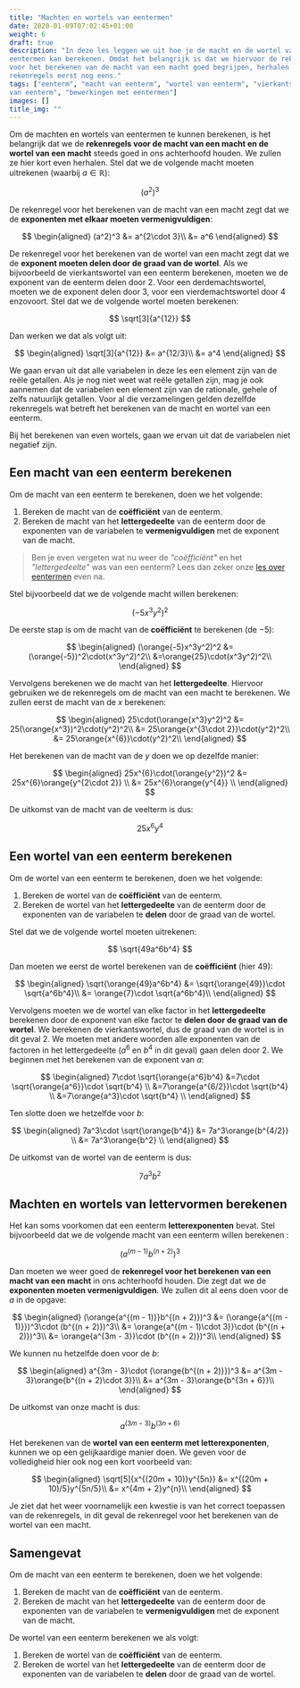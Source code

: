 ```yaml
---
title: "Machten en wortels van eentermen"
date: 2020-01-09T07:02:45+01:00
weight: 6
draft: true
description: "In deze les leggen we uit hoe je de macht en de wortel van
eentermen kan berekenen. Omdat het belangrijk is dat we hiervoor de rekenregels
voor het berekenen van de macht van een macht goed begrijpen, herhalen we die
rekenregels eerst nog eens."
tags: ["eenterm", "macht van eenterm", "wortel van eenterm", "vierkantswortel
van eenterm", "bewerkingen met eentermen"]
images: []
title_img: ""
---
```


Om de machten en wortels van eentermen te kunnen berekenen, is het belangrijk
dat we de **rekenregels voor de macht van een macht en de wortel van een
macht** steeds goed in ons achterhoofd houden. We zullen ze hier kort even
herhalen. Stel dat we de volgende macht moeten uitrekenen <Mute>(waarbij
$a \in \mathbb{R}$)</Mute>:


$$
(a^2)^3
$$


De rekenregel voor het berekenen van de macht van een macht zegt dat we de
**exponenten met elkaar moeten vermenigvuldigen**:

$$
\begin{aligned}
(a^2)^3 &= a^{2\cdot 3}\\
 &= a^6
\end{aligned}
$$

De rekenregel voor het berekenen van de wortel van een macht zegt dat we de
**exponent moeten delen door de graad van de wortel**. Als we bijvoorbeeld de
vierkantswortel van een eenterm berekenen, moeten we de exponent van de
eenterm delen door $2$. Voor een derdemachtswortel, moeten we de exponent delen
door $3$, voor een vierdemachtswortel door $4$ enzovoort. Stel dat we de
volgende wortel moeten berekenen:


$$
\sqrt[3]{a^{12}}
$$


Dan werken we dat als volgt uit:

$$
\begin{aligned}
\sqrt[3]{a^{12}} &= a^{12/3}\\
 &= a^4
\end{aligned}
$$

<Expand title="Alle variabelen in deze les zijn $\in \mathbb{R}$ (of $\in \mathbb{Q}$)">

We gaan ervan uit dat alle variabelen in deze les een element zijn van de reële
getallen. Als je nog niet weet wat reële getallen zijn, mag je ook aannemen
dat de variabelen een element zijn van de rationale, gehele of zelfs natuurlijk
getallen. Voor al die verzamelingen gelden dezelfde rekenregels wat
betreft het berekenen van de macht en wortel van een eenterm.

Bij het berekenen van even wortels, gaan we ervan uit dat de variabelen niet
negatief zijn.

</Expand>

## Een macht van een eenterm berekenen

Om de macht van een eenterm te berekenen, doen we het volgende:

1. Bereken de macht van de **coëfficiënt** van de eenterm.
2. Bereken de macht van het **lettergedeelte** van de eenterm door de
   exponenten van de variabelen te **vermenigvuldigen** met de exponent van de
   macht.

> Ben je even vergeten wat nu weer de _"coëfficiënt"_ en het _"lettergedeelte"_
> was van een eenterm? Lees dan zeker onze [les over
> eentermen](../../eentermen/eenterm) even na.

Stel bijvoorbeeld dat we de volgende macht willen berekenen:


$$
(-5x^3y^2)^2
$$


De eerste stap is om de macht van de **coëfficiënt** te berekenen (de $-5$):

$$
\begin{aligned}
(\orange{-5}x^3y^2)^2 &= (\orange{-5})^2\cdot(x^3y^2)^2\\
 &=\orange{25}\cdot(x^3y^2)^2\\
\end{aligned}
$$

Vervolgens berekenen we de macht van het **lettergedeelte**. Hiervoor gebruiken
we de rekenregels om de macht van een macht te berekenen. We zullen eerst de
macht van de $x$ berekenen:

$$
\begin{aligned}
25\cdot(\orange{x^3}y^2)^2
&= 25(\orange{x^3})^2\cdot(y^2)^2\\
 &= 25\orange{x^{3\cdot 2}}\cdot(y^2)^2\\
 &= 25\orange{x^{6}}\cdot(y^2)^2\\
\end{aligned}
$$

Het berekenen van de macht van de $y$ doen we op dezelfde manier:

$$
\begin{aligned}
25x^{6}\cdot(\orange{y^2})^2
&= 25x^{6}\orange{y^{2\cdot 2}} \\
 &= 25x^{6}\orange{y^{4}} \\
\end{aligned}
$$

De uitkomst van de macht van de veelterm is dus:


$$
25x^6y^4
$$


## Een wortel van een eenterm berekenen

Om de wortel van een eenterm te berekenen, doen we het volgende:

1. Bereken de wortel van de **coëfficiënt** van de eenterm.
2. Bereken de wortel van het **lettergedeelte** van de eenterm door de
   exponenten van de variabelen te **delen** door de graad van de
   wortel.

Stel dat we de volgende wortel moeten uitrekenen:


$$
\sqrt{49a^6b^4}
$$


Dan moeten we eerst de wortel berekenen van de **coëfficiënt** (hier $49$):

$$
\begin{aligned}
\sqrt{\orange{49}a^6b^4}
&= \sqrt{\orange{49}}\cdot \sqrt{a^6b^4}\\
 &= \orange{7}\cdot \sqrt{a^6b^4}\\
\end{aligned}
$$

Vervolgens moeten we de wortel van elke factor in het **lettergedeelte**
berekenen door de exponent van elke factor te **delen door de graad van de
wortel**. We berekenen de vierkantswortel, dus de graad van de wortel is in dit
geval $2$. We moeten met andere woorden alle exponenten van de factoren in het
lettergedeelte ($a^6$ en $b^4$ in dit geval) gaan delen door $2$. We beginnen
met het berekenen van de exponent van $a$:

$$
\begin{aligned}
7\cdot \sqrt{\orange{a^6}b^4}
&=7\cdot \sqrt{\orange{a^6}}\cdot \sqrt{b^4} \\
 &=7\orange{a^{6/2}}\cdot \sqrt{b^4} \\
 &=7\orange{a^3}\cdot \sqrt{b^4} \\
\end{aligned}
$$

Ten slotte doen we hetzelfde voor $b$:

$$
\begin{aligned}
7a^3\cdot \sqrt{\orange{b^4}}
&= 7a^3\orange{b^{4/2}} \\
 &= 7a^3\orange{b^2} \\
\end{aligned}
$$

De uitkomst van de wortel van de eenterm is dus:


$$
7a^3b^2
$$


## Machten en wortels van lettervormen berekenen

Het kan soms voorkomen dat een eenterm **letterexponenten** bevat. Stel
bijvoorbeeld dat we de volgende macht van een eenterm willen berekenen <Mute
text="($m, n \in \mathbb{Z}$)" />:


$$
(a^{(m - 1)}b^{(n + 2)})^3
$$


Dan moeten we weer goed de **rekenregel voor het berekenen van een macht van
een macht** in ons achterhoofd houden. Die zegt dat we de **exponenten moeten
vermenigvuldigen**. We zullen dit al eens doen voor de $a$ in de opgave:

$$
\begin{aligned}
(\orange{a^{(m - 1)}}b^{(n + 2)})^3
&= (\orange{a^{(m - 1)}})^3\cdot (b^{(n + 2)})^3\\
 &= \orange{a^{(m - 1)\cdot 3}}\cdot (b^{(n + 2)})^3\\
 &= \orange{a^{3m - 3}}\cdot (b^{(n + 2)})^3\\
\end{aligned}
$$

We kunnen nu hetzelfde doen voor de $b$:

$$
\begin{aligned}
a^{3m - 3}\cdot (\orange{b^{(n + 2)}})^3
&= a^{3m - 3}\orange{b^{(n + 2)\cdot 3}}\\
 &= a^{3m - 3}\orange{b^{3n + 6}}\\
\end{aligned}
$$

De uitkomst van onze macht is dus:


$$
a^{(3m - 3)}b^{(3n + 6)}
$$


Het berekenen van de **wortel van een eenterm met letterexponenten**, kunnen we
op een gelijkaardige manier doen. We geven voor de volledigheid hier ook nog
een kort voorbeeld van:

$$
\begin{aligned}
\sqrt[5]{x^{(20m + 10)}y^{5n}}
&= x^{(20m + 10)/5}y^{5n/5}\\
 &= x^{4m + 2}y^{n}\\
\end{aligned}
$$

Je ziet dat het weer voornamelijk een kwestie is van het correct toepassen van
de rekenregels, in dit geval de rekenregel voor het berekenen van de wortel van
een macht.

## Samengevat

<Attention title="De macht van een eenterm berekenen">

Om de macht van een eenterm te berekenen, doen we het volgende:

1. Bereken de macht van de **coëfficiënt** van de eenterm.
2. Bereken de macht van het **lettergedeelte** van de eenterm door de
   exponenten van de variabelen te **vermenigvuldigen** met de exponent van de
   macht.

</Attention>

<Attention title="De wortel van een eenterm berekenen">

De wortel van een eenterm berekenen we als volgt:

1. Bereken de wortel van de **coëfficiënt** van de eenterm.
2. Bereken de wortel van het **lettergedeelte** van de eenterm door de
   exponenten van de variabelen te **delen** door de graad van de
   wortel.

</Attention>
